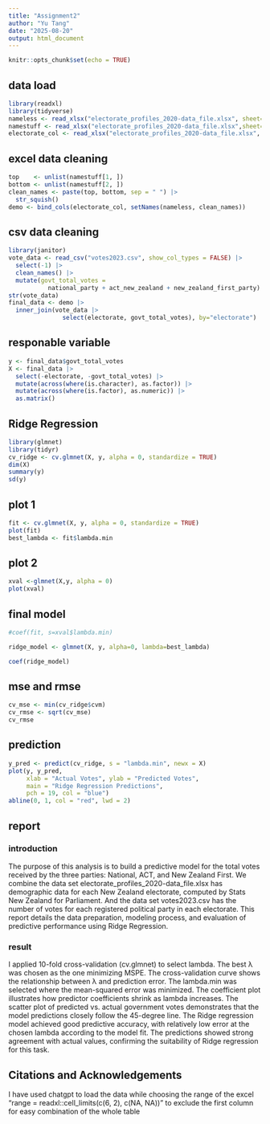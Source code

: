 ---
title: "Assignment2"
author: "Yu Tang"
date: "2025-08-20"
output: html_document
---

```{r setup, include=FALSE}
knitr::opts_chunk$set(echo = TRUE)
```

## data load

```{r}
library(readxl)
library(tidyverse)
nameless <- read_xlsx("electorate_profiles_2020-data_file.xlsx", sheet="Percent", range = readxl::cell_limits(c(6, 2), c(NA, NA)), col_names=FALSE)#GPT
namestuff <- read_xlsx("electorate_profiles_2020-data_file.xlsx",sheet="Percent",range="B4:UH5",col_names=FALSE)
electorate_col <- read_xlsx("electorate_profiles_2020-data_file.xlsx", sheet = "Percent", range = "A6:A79", col_names = "electorate") |> drop_na() 
```

## excel data cleaning


```{r}
top    <- unlist(namestuff[1, ])
bottom <- unlist(namestuff[2, ])
clean_names <- paste(top, bottom, sep = " ") |>
  str_squish()
demo <- bind_cols(electorate_col, setNames(nameless, clean_names))
```


## csv data cleaning

```{r}
library(janitor)
vote_data <- read_csv("votes2023.csv", show_col_types = FALSE) |>
  select(-1) |>
  clean_names() |>
  mutate(govt_total_votes = 
           national_party + act_new_zealand + new_zealand_first_party)
str(vote_data)
final_data <- demo |>
  inner_join(vote_data |>
               select(electorate, govt_total_votes), by="electorate")

```
## responable variable
```{r}
y <- final_data$govt_total_votes
X <- final_data |>
  select(-electorate, -govt_total_votes) |>
  mutate(across(where(is.character), as.factor)) |>
  mutate(across(where(is.factor), as.numeric)) |>
  as.matrix()

```

## Ridge Regression
```{r}
library(glmnet)
library(tidyr)
cv_ridge <- cv.glmnet(X, y, alpha = 0, standardize = TRUE)
dim(X)
summary(y)
sd(y)

```

## plot 1
```{r}
fit <- cv.glmnet(X, y, alpha = 0, standardize = TRUE)
plot(fit)
best_lambda <- fit$lambda.min

```
## plot 2
```{r}
xval <-glmnet(X,y, alpha = 0)
plot(xval)


```
## final model

```{r}
#coef(fit, s=xval$lambda.min)

ridge_model <- glmnet(X, y, alpha=0, lambda=best_lambda)

coef(ridge_model)

```

## mse and rmse
```{r}
cv_mse <- min(cv_ridge$cvm)
cv_rmse <- sqrt(cv_mse)
cv_rmse
```

## prediction
```{r}
y_pred <- predict(cv_ridge, s = "lambda.min", newx = X)
plot(y, y_pred, 
     xlab = "Actual Votes", ylab = "Predicted Votes",
     main = "Ridge Regression Predictions",
     pch = 19, col = "blue")
abline(0, 1, col = "red", lwd = 2)


```

## report 

### introduction
The purpose of this analysis is to build a predictive model for the total votes received by the three parties: National, ACT, and New Zealand First. We combine the data set electorate_profiles_2020-data_file.xlsx has demographic data for each New Zealand electorate, computed by Stats New Zealand for Parliament.  And the data set votes2023.csv has the number of votes for each registered political party in each electorate. This report details the data preparation, modeling process, and evaluation of predictive performance using Ridge Regression.

### result
I applied 10-fold cross-validation (cv.glmnet) to select lambda. The best λ was chosen as the one minimizing MSPE. The cross-validation curve shows the relationship between λ and prediction error. The lambda.min was selected where the mean-squared error was minimized. The coefficient plot illustrates how predictor coefficients shrink as lambda increases.
The scatter plot of predicted vs. actual government votes demonstrates that the model predictions closely follow the 45-degree line.
The Ridge regression model achieved good predictive accuracy, with relatively low error at the chosen lambda according to the model fit.
The predictions showed strong agreement with actual values, confirming the suitability of Ridge regression for this task.

## Citations and Acknowledgements
I have used chatgpt to load the data while choosing the range of the excel "range = readxl::cell_limits(c(6, 2), c(NA, NA))" to exclude the first column for easy combination of the whole table
